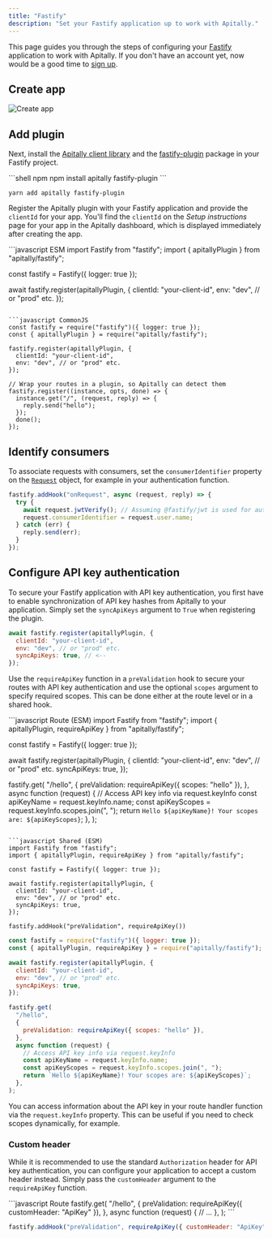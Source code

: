 ```yaml
---
title: "Fastify"
description: "Set your Fastify application up to work with Apitally."
---
```



This page guides you through the steps of configuring your [Fastify](https://fastify.dev) application to work with Apitally. If you don't have an account yet, now would be a good time to [sign up](https://app.apitally.io/?signup).

<SetupGuideStartSnippet framework="Fastify" />

## Create app

<CreateAppSnippet1 framework="Fastify" />

![Create app](https://assets.apitally.io/docs/create-app-fastify.png)

<CreateAppSnippet2 />

## Add plugin

Next, install the [Apitally client library](https://www.npmjs.com/package/apitally) and the [fastify-plugin](https://www.npmjs.com/package/fastify-plugin) package in your Fastify project.

<CodeGroup>
```shell npm
npm install apitally fastify-plugin
```

```shell yarn
yarn add apitally fastify-plugin
```
</CodeGroup>

Register the Apitally plugin with your Fastify application and provide the `clientId` for your app.
You'll find the `clientId` on the _Setup instructions_ page for your app in the Apitally dashboard, which is displayed immediately after creating the app.

<CodeGroup>
```javascript ESM
import Fastify from "fastify";
import { apitallyPlugin } from "apitally/fastify";

const fastify = Fastify({ logger: true });

await fastify.register(apitallyPlugin, {
  clientId: "your-client-id",
  env: "dev", // or "prod" etc.
});
```

```javascript CommonJS
const fastify = require("fastify")({ logger: true });
const { apitallyPlugin } = require("apitally/fastify");

fastify.register(apitallyPlugin, {
  clientId: "your-client-id",
  env: "dev", // or "prod" etc.
});

// Wrap your routes in a plugin, so Apitally can detect them
fastify.register((instance, opts, done) => {
  instance.get("/", (request, reply) => {
    reply.send("hello");
  });
  done();
});
```
</CodeGroup>

<div className="mt-4">
  <Snippet file="add-middleware-check.mdx" />
</div>

## Identify consumers

<Snippet file="identify-consumers.mdx" />

To associate requests with consumers, set the `consumerIdentifier` property on the [`Request`](https://fastify.dev/docs/latest/Reference/Request/) object, for example in your authentication function.

```javascript
fastify.addHook("onRequest", async (request, reply) => {
  try {
    await request.jwtVerify(); // Assuming @fastify/jwt is used for authentication
    request.consumerIdentifier = request.user.name;
  } catch (err) {
    reply.send(err);
  }
});
```

<Snippet file="consumer-identifier.mdx" />

<Snippet file="identify-consumers-check.mdx" />

## Configure API key authentication

To secure your Fastify application with API key authentication, you first have to enable synchronization of API key hashes from Apitally to your application.
Simply set the `syncApiKeys` argument to `True` when registering the plugin.

```javascript
await fastify.register(apitallyPlugin, {
  clientId: "your-client-id",
  env: "dev", // or "prod" etc.
  syncApiKeys: true, // <--
});
```

<div style={{ marginTop: "-1rem" }}>
  <Snippet file="api-key-sync-info.mdx" />
</div>

Use the `requireApiKey` function in a `preValidation` hook to secure your routes with API key authentication and use the optional `scopes` argument to specify required scopes. This can be done either at the route level or in a shared hook.

<CodeGroup>
```javascript Route (ESM)
import Fastify from "fastify";
import { apitallyPlugin, requireApiKey } from "apitally/fastify";

const fastify = Fastify({ logger: true });

await fastify.register(apitallyPlugin, {
  clientId: "your-client-id",
  env: "dev", // or "prod" etc.
  syncApiKeys: true,
});

fastify.get(
  "/hello",
  {
    preValidation: requireApiKey({ scopes: "hello" }),
  },
  async function (request) {
    // Access API key info via request.keyInfo
    const apiKeyName = request.keyInfo.name;
    const apiKeyScopes = request.keyInfo.scopes.join(", ");
    return `Hello ${apiKeyName}! Your scopes are: ${apiKeyScopes}`;
  },
);
```

```javascript Shared (ESM)
import Fastify from "fastify";
import { apitallyPlugin, requireApiKey } from "apitally/fastify";

const fastify = Fastify({ logger: true });

await fastify.register(apitallyPlugin, {
  clientId: "your-client-id",
  env: "dev", // or "prod" etc.
  syncApiKeys: true,
});

fastify.addHook("preValidation", requireApiKey())
```

```javascript Route (CommonJS)
const fastify = require("fastify")({ logger: true });
const { apitallyPlugin, requireApiKey } = require("apitally/fastify");

await fastify.register(apitallyPlugin, {
  clientId: "your-client-id",
  env: "dev", // or "prod" etc.
  syncApiKeys: true,
});

fastify.get(
  "/hello",
  {
    preValidation: requireApiKey({ scopes: "hello" }),
  },
  async function (request) {
    // Access API key info via request.keyInfo
    const apiKeyName = request.keyInfo.name;
    const apiKeyScopes = request.keyInfo.scopes.join(", ");
    return `Hello ${apiKeyName}! Your scopes are: ${apiKeyScopes}`;
  },
);
```
</CodeGroup>

You can access information about the API key in your route handler function via the `request.keyInfo` property.
This can be useful if you need to check scopes dynamically, for example.

<div className="mt-4">
  <Snippet file="configure-api-key-auth-check.mdx" />
</div>

### Custom header

While it is recommended to use the standard `Authorization` header for API key authentication,
you can configure your application to accept a custom header instead.
Simply pass the `customHeader` argument to the `requireApiKey` function.

<CodeGroup>
```javascript Route
fastify.get(
  "/hello",
  {
    preValidation: requireApiKey({ customHeader: "ApiKey" }),
  },
  async function (request) {
    // ...
  },
);
```

```javascript Shared
fastify.addHook("preValidation", requireApiKey({ customHeader: "ApiKey" }))
```
</CodeGroup>
